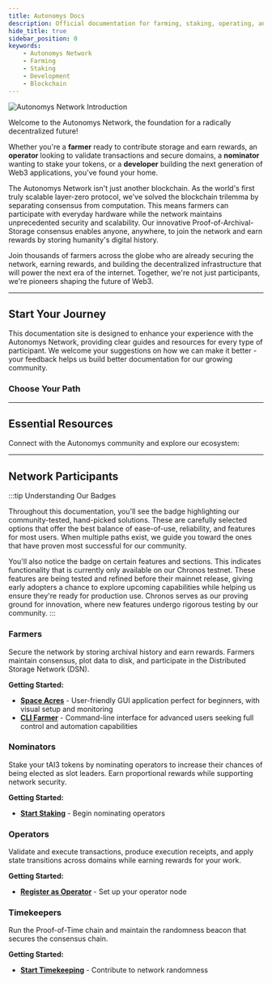 ```yaml
---
title: Autonomys Docs
description: Official documentation for farming, staking, operating, and building on the Autonomys Network
hide_title: true
sidebar_position: 0
keywords:
    - Autonomys Network
    - Farming
    - Staking
    - Development
    - Blockchain
---
```



![Autonomys Network Introduction](/img/learn/intro-banner.avif)

Welcome to the Autonomys Network, the foundation for a radically decentralized future!  

Whether you're a **farmer** ready to contribute storage and earn rewards, an **operator** looking to validate transactions and secure domains, a **nominator** wanting to stake your tokens, or a **developer** building the next generation of Web3 applications, you've found your home.

The Autonomys Network isn't just another blockchain. As the world's first truly scalable layer-zero protocol, we've solved the blockchain trilemma by separating consensus from computation. This means farmers can participate with everyday hardware while the network maintains unprecedented security and scalability. Our innovative Proof-of-Archival-Storage consensus enables anyone, anywhere, to join the network and earn rewards by storing humanity's digital history.

Join thousands of farmers across the globe who are already securing the network, earning rewards, and building the decentralized infrastructure that will power the next era of the internet. Together, we're not just participants, we're pioneers shaping the future of Web3.

---

## <Icon icon={ICONS.ROCKET_LAUNCH} />Start Your Journey

This documentation site is designed to enhance your experience with the Autonomys Network, providing clear guides and resources for every type of participant. We welcome your suggestions on how we can make it better - your feedback helps us build better documentation for our growing community.

<div className="center-content">

### Choose Your Path

<div className="releases-container">
  <ActionButton 
    to="/farming/space-acres/install" 
    title="Start Farming" 
    subtitle="Earn rewards by storing data" 
    icon={ICONS.FARMER} 
  />
  
  <ActionButton 
    to="/staking/stake" 
    title="Start Staking" 
    subtitle="Nominate operators & earn" 
    icon={ICONS.NOMINATOR} 
  />
  
  <ActionButton 
    to="/staking/operator/register" 
    title="Become an Operator" 
    subtitle="Validate transactions" 
    icon={ICONS.OPERATOR} 
  />
  
  <ActionButton 
    to="https://academy.autonomys.xyz/" 
    title="Autonomys Academy" 
    subtitle="Learn the fundamentals" 
    icon={ICONS.ACADEMY} 
    external 
  />
  
  <ActionButton 
    to="https://develop.autonomys.xyz" 
    title="Developer Hub" 
    subtitle="Build more. Code less." 
    icon={ICONS.DEVELOPER} 
    external 
  />
  
  <ActionButton 
    to="/community/contribute/intro" 
    title="Contribute" 
    subtitle="Improve docs & help others" 
    icon={ICONS.CONTRIBUTE} 
  />
</div>

</div>

---

## <Icon icon={ICONS.WEB} />Essential Resources

Connect with the Autonomys community and explore our ecosystem:

<div className="resource-cards">
  <ResourceCard 
    to="https://autonomys.xyz/discord" 
    title="Discord" 
    subtitle="Join our community chat" 
    icon={ICONS.DISCORD} 
  />
  
  <ResourceCard 
    to="https://t.me/subspace_network" 
    title="Telegram" 
    subtitle="Connect on Telegram" 
    icon={ICONS.TELEGRAM} 
  />
  
  <ResourceCard 
    to="https://github.com/autonomys" 
    title="GitHub" 
    subtitle="Explore our open source code" 
    icon={ICONS.GITHUB} 
  />
  
  <ResourceCard 
    to="https://autonomys.xyz" 
    title="Autonomys Website" 
    subtitle="Learn about our vision" 
    icon={ICONS.AUTONOMYS} 
  />
  
  <ResourceCard 
    to="https://autonomys.subscan.io" 
    title="Subscan Block Explorer" 
    subtitle="Explore network activity" 
    icon={ICONS.EXPLORER} 
  />
  
  <ResourceCard 
    to="https://forum.autonomys.xyz" 
    title="Community Forums" 
    subtitle="Discuss and share knowledge" 
    icon={ICONS.FORUM} 
  />
</div>

---

## <Icon icon={ICONS.COMMUNITY} />Network Participants

:::tip Understanding Our Badges

Throughout this documentation, you'll see the <Badge variant="recommended" text="Recommended" /> badge highlighting our community-tested, hand-picked solutions. These are carefully selected options that offer the best balance of ease-of-use, reliability, and features for most users. When multiple paths exist, we guide you toward the ones that have proven most successful for our community.

You'll also notice the <Badge variant="testnet" text="Testnet" /> badge on certain features and sections. This indicates functionality that is currently only available on our Chronos testnet. These features are being tested and refined before their mainnet release, giving early adopters a chance to explore upcoming capabilities while helping us ensure they're ready for production use. Chronos serves as our proving ground for innovation, where new features undergo rigorous testing by our community.
:::

### <Icon icon={ICONS.FARMER} />Farmers
Secure the network by storing archival history and earn rewards. Farmers maintain consensus, plot data to disk, and participate in the Distributed Storage Network (DSN).

**Getting Started:**
- **[Space Acres](/farming/space-acres/install)** <Badge variant="recommended" text="Recommended" /> - User-friendly GUI application perfect for beginners, with visual setup and monitoring
- **[CLI Farmer](/farming/cli/install)** - Command-line interface for advanced users seeking full control and automation capabilities

### <Icon icon={ICONS.NOMINATOR} />Nominators
Stake your tAI3 tokens by nominating operators to increase their chances of being elected as slot leaders. Earn proportional rewards while supporting network security.

**Getting Started:**
- **[Start Staking](/staking/stake)** <Badge variant="testnet" text="Testnet" /> - Begin nominating operators

### <Icon icon={ICONS.OPERATOR} />Operators
Validate and execute transactions, produce execution receipts, and apply state transitions across domains while earning rewards for your work.

**Getting Started:**
- **[Register as Operator](/staking/operator/register)** <Badge variant="testnet" text="Testnet" /> - Set up your operator node

### <Icon icon={ICONS.TIMEKEEPER} />Timekeepers
Run the Proof-of-Time chain and maintain the randomness beacon that secures the consensus chain.

**Getting Started:**
- **[Start Timekeeping](/farming/timekeeper)** - Contribute to network randomness